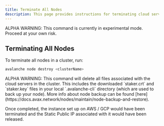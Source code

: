 ```yaml
---
title: Terminate All Nodes
description: This page provides instructions for terminating cloud server nodes created by Avalanche-CLI.
---
```


<Callout type="warning">
ALPHA WARNING: This command is currently in experimental mode. Proceed at your own risk.
</Callout>

Terminating All Nodes[​](#terminating-all-nodes "Direct link to heading")
-------------------------------------------------------------------------

To terminate all nodes in a cluster, run:

```bash
avalanche node destroy <clusterName>
```

<Callout type="warning">
ALPHA WARNING: This command will delete all files associated with the cloud servers in the cluster. This includes the downloaded `staker.crt` and `staker.key` files in your local `.avalanche-cli` directory (which are used to back up your node). More info about node backup can be found [here](https://docs.avax.network/nodes/maintain/node-backup-and-restore).
</Callout>

Once completed, the instance set up on AWS / GCP would have been terminated and the Static Public IP associated with it would have been released.